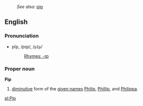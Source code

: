 :''See also:'' [[pip]]
==English==
===Pronunciation===
*pĭp, /pɪp/, /<tt>pIp</tt>/
*:[[Rhymes:English:-ɪp|Rhymes: -ɪp]]
===Proper noun===
'''Pip'''

# [[diminutive]] form of the [[given name]]s [[Philip]], [[Phillip]], and [[Philippa]].

[[pl:Pip]]